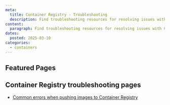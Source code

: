 ```yaml
---
meta:
  title: Container Registry - Troubleshooting
  description: Find troubleshooting resources for resolving issues with Container Registry.
content:
  paragraph: Find troubleshooting resources for resolving issues with Container Registry.
dates:
  posted: 2025-03-10
categories:
  - containers
---
```


<ProductHeader
  productName="Container Registry troubleshooting"
  productLogo="containerRegistry"
  description="Learn how to fix the most common issues with Scaleway's Container Registry."
/>

## Featured Pages

<Grid>
    <DefaultCard
      title="Container Registry FAQ"
      description="General info on Container Registry."
      url="/container-registry/faq/"
      label="See more"
    />
    <DefaultCard
      title="Common errors when pushing images to Container Registry"
      description="Fix issues when pushing images."
      url="/container-registry/troubleshooting/common-errors-when-pushing-images-to-container-registry/"
      label="See more"
    />
    <DefaultCard
      title="Container Registry API documentation"
      description="Use the API to interact with Registry."
      url="https://www.scaleway.com/en/developers/api/registry/"
      label="See more"
    />
</Grid>


## Container Registry troubleshooting pages

- [Common errors when pushing images to Container Registry](/container-registry/troubleshooting/common-errors-when-pushing-images-to-container-registry/)
